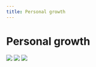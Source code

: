 ```yaml
---
title: Personal growth
---
```


# Personal growth


![](https://raw.githubusercontent.com/susuyan/media/main/wiki.susuyan/2025-05/personal_growth_1.png)
![](https://raw.githubusercontent.com/susuyan/media/main/wiki.susuyan/2025-05/personal_growth_2.png)
![](https://raw.githubusercontent.com/susuyan/media/main/wiki.susuyan/2025-05/personal_growth_3.png)
